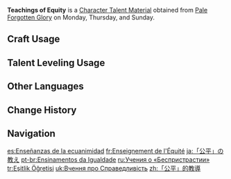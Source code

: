 {{Item Infobox
|id          = 104338
|image       = Item Teachings of Equity.png
|type        = Character Talent Materials
|group2      = Talent Books
|invCategory = Character Development Items
|group       = Equity Books
|quality     = 2
|description = The shore of the [[Nation of Water]] is equity.<br>Equity sets boundaries on rights. Without equity, the rights granted by law will be abused, and become a tool to damage our virtuous customs.
|day1        = Monday
|day2        = Thursday
|day3        = Sunday
|source1     = Pale Forgotten Glory
|source2     = [[Parametric Transformer]]
|source3     = [[Chests]]
}}
'''Teachings of Equity''' is a [[Character Talent Material]] obtained from [[Pale Forgotten Glory]] on Monday, Thursday, and Sunday.

==Craft Usage==
{{Craft Usage}}

==Talent Leveling Usage==
{{Talent Leveling Usage}}

==Other Languages==
{{Other Languages
|en      = Teachings of Equity
|zhs     = 「公平」的教导
|zhs_rm  = "Gōngpíng" de Jiàodǎo
|zht     = 「公平」的教導
|zht_rm  = "Gōngpíng" de Jiàodǎo
|zh_tl   = Teachings of "Fairness"
|ja      = 「公平」の教え
|ja_rm   = "Kouhei" no Oshie
|ja_tl   = Teachings of "Impartiality"
|ko      = 「공평」의 가르침
|ko_rm   = 
|ko_tl   = 
|es      = Enseñanzas de la ecuanimidad
|es_tl   = Teachings of Equanimity
|fr      = Enseignement de l'Équité
|fr_tl   = Teaching of Equity
|ru      = Учения о «Беспристрастии»
|ru_tl   = Teachings of "Impartiality"
|th      = Teachings of Equity
|vi      = Bài Giảng Của "Công Bằng"
|vi_tl   = 
|de      = Lehren der „Fairness“
|de_tl   = Teachings of "Fairness"
|id      = Teachings of Equity
|pt      = Ensinamentos da Igualdade
|pt_tl   = 
|tr      = Eşitlik Öğretisi
|tr_tl   = Equity Doctrine
|it      = Insegnamenti di equità
|it_tl   = 
}}

==Change History==
{{Change History|4.0}}

==Navigation==
{{Development Item Navbox|Character Talent Materials}}

[[es:Enseñanzas de la ecuanimidad]]
[[fr:Enseignement de l'Équité]]
[[ja:「公平」の教え]]
[[pt-br:Ensinamentos da Igualdade]]
[[ru:Учения о «Беспристрастии»]]
[[tr:Eşitlik Öğretisi]]
[[uk:Вчення про Справедливість]]
[[zh:「公平」的教導]]